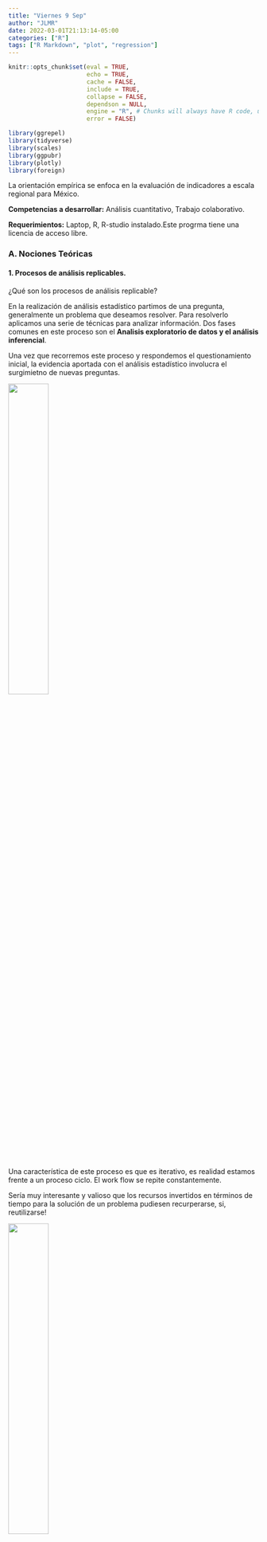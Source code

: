```yaml
---
title: "Viernes 9 Sep"
author: "JLMR"
date: 2022-03-01T21:13:14-05:00
categories: ["R"]
tags: ["R Markdown", "plot", "regression"]
---
```




```r
knitr::opts_chunk$set(eval = TRUE, 
                      echo = TRUE, 
                      cache = FALSE,
                      include = TRUE,
                      collapse = FALSE,
                      dependson = NULL,
                      engine = "R", # Chunks will always have R code, unless noted
                      error = FALSE)                     

```



```r

library(ggrepel)
library(tidyverse)
library(scales)
library(ggpubr)
library(plotly)
library(foreign)
```



La orientación empírica se enfoca en la evaluación de indicadores a escala regional para México.

**Competencias a desarrollar:** Análisis cuantitativo, Trabajo colaborativo.

**Requerimientos:**  Laptop,  R, R-studio instalado.Este progrma tiene una licencia de acceso libre. 


### A. Nociones Teóricas

#### 1. Procesos de análisis replicables.

¿Qué son los procesos de análisis replicable?

En la realización de análisis estadístico  partimos de una pregunta, generalmente un problema que deseamos resolver. Para resolverlo aplicamos una serie de técnicas para analizar información. Dos fases comunes en  este proceso son el **Analisis exploratorio de datos y el análisis inferencial**.   

Una vez que recorremos este proceso y respondemos el questionamiento inicial, la evidencia aportada con el análisis estadístico involucra el surgimietno de nuevas preguntas.

![](/images/blog/q.jpeg){width=40%}


Una característica de este proceso es que es iterativo, es realidad estamos frente a un proceso ciclo. El work flow se repite constantemente. 

Sería muy interesante y valioso que los recursos invertidos en términos de tiempo para la solución de un problema pudiesen recurperarse, si, reutilizarse! 

![](/images/blog/recycle.png){width=40%}


De esta forma optimizariamos el uso de nuestros recursos. 

La forma de hacer este uso óptimo en términos de análisis estadístico de datos es utilizando proceso **replicables**.

Piense en las operaciones que comunmente se hacen en *Excel* por ejemplo. Una vez que se finaliza con una estimación se guarda el archivo y cuando se require hacer un análisis nuevo se abre otro archivo a pesar de que se usan funciones similares para aproximar el cálculo se trabaja doble ya que no se tiene un registro que documente nuestro trabajo paso a paso.

A media que se hacen análisis de mayor complejidad o con un volumen de datos de mayor escala, se hace evidente la necesidad de documentar el proceso de análisis para su repoducción futura. 

El entorno de análisis con plataformas como **R studio** esta diseñado explicitamente para permitir la **replicabilidad** del proceso de análisis. 

#### 1.2 RStudio vs. STATA, SPSS y EXCEL.

![](/images/blog/logos.jpeg){width=80%}
La principal ventaja de **R** sobre otros paquetes disponibles en el mercado actualmente es la flexibilidad del entorno *OPEN SOURCE*. Una gran comunidad de usuarios, desarrolla y comparte las herramientas que integran R de foma contínua.

Otra ventajas incluyen: 

+ Integración de código  (lenguaje R).
    
+ Explicitamente incorpora la perspectiva de análisis estadístico y  permite la representación gráfica dinámica (ej. Shiny apps).
    
+ Generación de reportes endiversos formatos, como HTML, PDF,etc.No solo word.

+ Manejo de grandes volumenes de datos (base de datos que contienen millones de registros (individuos, observaciones...)

+ Plataforma que permite  utilizar herramientaspara visualización (ej.paquete ggplot2)

[Ejemplos de uso de R para análisis estadístico](https://insight4health.netlify.app/)
### Algunas consideraciones preeliminares sobre R.
## IDE 

R es un lenguaje que nos permite hablar con la computadora, en analogía con cualquier lenguaje, como aprenderemos existen **sustantivos**, estos son los objetos (data frames o conjunto de adtos),  las funciones pueden entenderse como **verbos** y sus argumentos como **adverbios**.

Estamos aprendiendo un lenguaje para comunicarnos con nuestra computadora con la finalidad de conducir tareas de análisis de datos. 

En la base del proceso de análisis de datos se encuentra la habilidad para almacenar **grandes cantidades de datos** y tener la capacidad para sustraer estos datos cuando lo necesitamos. 

El resto  de actividades como la **manipulación de los datos**, su **visualización** y el **modelado** son etapas en la secuencia del proceso de análisis. 


## IDE Componentes del entorno de trabajo en R  Studio

El entono de trabajo de **R**, (IDE *Integrated Development Environment*) permite introducción de  código para ejecutar estimaciones. Cuatro secciones principales para trabajo: 



![](/images/blog/IDE.jpg)

![](/images/blog/IDE2.jpg)


 **Source pane** Permite el registro de los comandos las operaciones utilizadas. (el código utilizado)
 
![](/images/blog/source.jpg)

**Environment** 

![](/images/blog/environment.jpg)

**Console y Terminal pane** Area para  introducir código y  ejecutarlo.

![](/images/blog/console.jpg)

**Viewer**


![](/images/blog/viewer.jpg)


A medida que avanzamos con el aprendizaje de la implementación en R aprenderemos a manejar elementos en el entorno de R como: **los objetos**, **tipos de datos**,  **notación**, **funciones**, etc.,

### Instalación de Paquetes.

Estos se integran por  funciones que se han construido por miembros de la comunidad, nos permiten realizar operaciones concretas así como estimar procedimientos estadisticos de diverso gado de complejidad.
Para poder utilizar estos paquetes es necesario instalarlos y activarlos en el espacio de trabajo usando el menú Install y Packages. Área inferior izquierda. La siguiente figura muestra el menú para instalarlos.


![](/images/blog/Packages.jpg)


Alternativamente podemos utilizar la línea de comandos para hacer la instalación usando la función: `install.packages("ggplot2")`.

Un paquete básico es `tidyverse` este es una colección de funciones y es útil para realizar  tareas de análisis de datos e incluye herramientas  para visualización como `ggplot`. 

Una vez que tenemos el paquete que necesitamos instalado, lo activamos con la función  `library()`.


Una via básica de consulta para conocer los propósiots y los paramétros necesarios para las diferentes funciones para anáisis,  es la documentación de ayuda. Esto se hace anteponiendo un signo $?$  al nombre de la función.   Ej. `?mutate`. *IMPORTANTE*, la libreria que contiene la funcion debe estar actualmente activa para poder acceder a la documentación solicitada. 


### Consideraciones a recordar sobre los tipos de variables  clases y tipo de atributos.

- Numeric

- Strings 

- Factors

Esta clase se permite almacenar información categórica,  datos que son categóricos por ejemeplo los estados de la república mexicana, sabemos que son 32 y pueden ser almacenados como un vector de factores, en una variable categórica. 

El vector sexo con valores c("Mujer","Hombre"), igual es de clase factor. Un conjunto de rangos de edad por ejemplo con factores en un vector como grupo_e<-C(1,2,3,4)  para 1:0-12 años, 2:13-24, 3:25-34 y 4 35-64 años. 

Estas variables se pueden representar con vectores de clase factor. Esencialmente un factor es una categoría. Note que  no son variables cuyo orden o magnitud sea de terminante. Por ejemplo en el vector sexo  el 2: Mujer,  no es más que uno: Hombre. 

Para asignar la clase **factor** a un vector únicamente pasamos la funcion `as.factor()`   del paquete `tidyverse` o bien la *built in* función   `factor()`. R almacenará los datos en un vector de enteros **integer** . R también agregará el atributo **levels** al atributo ya existente **class**.


```r
sexo <- factor(c("masculino", "femenino", "femenino", "masculino"))
typeof(sexo) 
class(sexo) 
attributes(sexo) 
sexo
```


Note que los factores parecen texto pero se comportan como números. Note que R convertirá las strings de texto en factores cuando leemos una base de datos.

Para converitr una variable a  texto  **character strings** solo utilizamos la función `as.character()`

Ejemplo

`as.character(sexo)`


## Objetos


### Listas.

Este objeto, permite almacenar un grupo de vectores, cada elemento de la lista puede ser un vector, a diferencia  del caso de los vectores atómicos en donde se agrupan elementos individuales, en una lista cada "elemento" es un vector y estos puden ser de diferentes tipos, ej. numéricos, character strings, logicos. La función utilizada para crear una lista es `list()`

Ejemplo 


```r
lista<-list(100:130,"R",list(TRUE,FALSE)) 
lista 
```


La flexibilidad de este objeto es una ventaja ya que nos permite contar con una herramienta versátil de almacenamiento para agrupar cualquier objeto. 

### Data frames.

Este tipo de objeto es la versión bi-dimensional de una lista donde las **columnas** son vectores (variables) y cada **renglón** observaciones. Este es el tipo de objeto más útil para realizar el análisis de datos. Podemos pensar en un data frame como el equivalente de R a una hoja de cálculo de excel.

Un data frame agrupa los **vectores en columnas**, de tal forma que cada vector de un data frame puede contener un tipo de datos específico, pero cada celda dentro un vector tendrá la misma información. Asímismo, los vectores agrupados en un **data frame** son de la misma longitud. La figura siguiente muestra un ejemplo de esta configuración.

Ejemplo 1

![](/images/blog/dataframe.jpg)

Ejemplo 2

![](/images/blog/dataframe2.jpg)

*Ejemplo.** 

Cargamos un data frame (df) con la función read.csv(). Este df  esta alojado en un archivo de texto separado por comas **commas separeted values**  (.csv) nombrado **ebc15.csv** en la ruta indicada entre comillas: **"C:/Users/..."**. 
```r

egresos<-"https://raw.githubusercontent.com/bordercode/STATISTICS-I-MDR/main/content/english/blog/egresosBC15.csv"

ebc15<-read.csv(egresos)%>%
  select(-X) 


names(ebc15)
glimpse(ebc15)
str(ebc15)
class(ebc15)
```

Este contiene información de egresos hospitalarios. Note que contiene 5 vectores (variables). Hemos  utilizado la función `glimpse()` del paquete `tidyverse`  para conocer el tipo de vectores almacenados en el DF y una función alternativa para conocer esta información  mediante la función `str()` structure.

Note que la clase del objeto `ebc15` es data.frame. También hemos extraído con la función `names()` los nombres de los vectores contenidos en el df.


## Scripts

Para evitar escribir todo el análisis nuevamente, el *work flow* recomendado en **R** es trabajar con **scripts**, estos son archivos de texto en donde almacenamos todo el código utilizado en nuestro análisis.

Aún mejor si deseamos podemos almacenar el código en un archivo R Markdown  [R Markdown](https://rmarkdown.rstudio.com/), lo que nos permite la flexibilidad de crear el resultado del análisis en diversos formatos incluido html. Sí, una página web para consultarla en internet que podemos alojar en servidores como [Netlify](https://www.netlify.com/) o repositorios como [Github](https://github.com/) y publicar el contenido usando **githubweb pages** .

![](/images/blog/scripts.jpg)

Una vez que almacenamos el código en un script podemos ejecutar cada linea de este código (just hit enter en frente de la linea de código a ejecutar), seleccionar una porción  (y lo ejecutamos con ctr+enter) o bien ejecturar todo el **code chunk** (como le decimos en la comunidad **R** a las porciones de código de un script.) utilizando la función **Run** del menú superior. 


### Creación de objetos y lectura de archivos

Ara iniciar el análisis de datos cargamos una base que puede presentarse en una variaedad de formatos (uno muy comun es .csv ) o bien Podemos crear un objeto (ej. un dataframe o una lista de variables) en R y almacenarlo para su análisis, para lo cual asignamos un nombre usando el simbolo $<-$ y tenemos  los datos almacenados en la memoria, a esto le denominamos objetos. El simbolo será el equivalente a el $=$. Se lee igual a...
Esta notación es un estandar en R.

Una vez que nos familizarizamos con la **línea de comando** con facilidad podemos realizar operaciones básicas.


**Note:** Cuando creamos un objeto este aparece en la parte superior derecha en el área de environment

**Ejercicio**

Realice las siguentes operaciones: 

* Elija un número y sume  2. 
* Multipleque el resultado por 3.
* Reste 6 de la respuesta. 

Podemos observar La lista de los objetos activos en el entorno de trabajo usando el comando **ls()**



```r
## Para listar  los objetos disponibles.
ls()
```
Importante: 
**Note:** You can name an object in R almost anything you want, but there are a few rules. First,
a name **cannot start with a number**. Second, a name cannot use some special symbols,
like **^, !, $, @, +, -, /, or * **: Note también que  los nombres son sensibles al uso de mayúsculas. Note que si el nombre asignado ya existe, el nuevo objeto sobre escribirá el objeto anterior.


Ejercicio 


Genere  un **dado virtual:**

```r
1:6
```

Este notación nos permite tener  un lista de números entre 1 y 6, pero es necesario almacenarlos. Para lo cual asignamos un nombre usando el simbolo $<-$ 

```r
Dado<-1:6
Dado
```

**Note:** Cuando creamos un objeto este aparece en la parte superior derecha en el área de environment

![](/images/blog/environment.jpg)


```r
dado<-1:10
dado


dado<-1:6
dado

dice<-1:6
dice
```

¿Qué podemos hacer con el dado?


Comencemos por algunas operaciones aritméticas.


```r
dado-1

dado/2

dado*dado
```

Note que el resultado en cada caso es un vector del mismo tamaño  (en este caso 1x6). Si multiplicamos un vector de un tamaño inferior al primer factor, R replica los valores del vector de menor tamaño hasta alcanzar el tamaño del primero vertor y así aplica la operación para ambos vectores del mismo tamaño. 


Ahora que ya hemos realizado algo de artimética con el dado, veamos como podemos lanzarlo para obtener un número aleatorio. PAra este proposito necesitamos una función. 


## Funciones

Para realizar esta tarea de selección de un número aleatorio, necesitamos una función, en R tener una función es fácil únicamente necesitamos el **nombre** y los **argumentos** (entre paréntesis) sobre los cuales se aplicará dicha función. Algunos ejemplos de funciones disponibles de forma automática en R, incluyen :

```r
round(5.8)

round(3.1416)

factorial(3)
```

Los datos que pasamos en la función los denominamos **argumentos**. Estos pueden ser datos, funciones o resultados de otras funciones. 

Ejemplo: 

```r
mean(1:6)

mean(dado)

round(mean(dado))
```

Para nuestro propósito de obtener un número aleatorio en un lanzamiento de dado, podemos utilizar la funciòn sample, esta toma **dos argumentos**, el vector x y el tamaño de la muestra. 


```r
sample(x=dado,size=1)

sample(x=1:6,size=1)

```

Es posible omitir la etiqueta del argumetno si recordamos que argumento corresponde con la posicion, pero es funciones de mayor tamaño es de ayuda aotar el nombre ya que no siempre recordamos los nombres de todos los argumentos. 

```r
sample(dado,1)

sample(1:6,1)
```






### Frecuencia.
 
 
 
```r
# Defining vector
x <- c(3, 7, 5, 13, 20, 23, 39, 23, 40,
	23, 14, 12, 56, 23, 29, 56, 37,
	45, 1, 25, 8, 56, 56)

# Generate frequency table
y <- table(x)

# Print frequency table
print(y)

```

## Moda

```r

# Defining vector
x <- c(3, 7, 5, 13, 20,  39, 23, 40,
	23, 14, 12, 56, 23, 29, 56, 37,
	45, 1, 25, 8, 56, 56)

# Generate frequency table
y <- table(x)

# Print frequency table
print(y)

# Mode of x

moda <- names(y)[which(y == max(y))]

# Print mode
print(moda)
```

 
### Media

[Notación](https://www.geeksforgeeks.org/central-tendency-in-r-programming/#:~:text=Central%20Tendency%20is%20one%20of,centre%20value%20of%20the%20distribution.)

Ejemplo  2

```r

# Defining vector
x <- c(3, 7, 5, 13, 20, 23, 39, 23, 40, 23, 14, 12, 56, 23)

# Print mean
print(mean(x))
```

### Mediana.

Una medida de tendencia central que es util cuando los datos tienen sesgo, ej. cuando la media y la mediana no son iguales.
 
Ejemplo 3

```r
 # Defining vector
x <- c(3, 7, 5, 13, 20, 23, 39,
	23, 40, 23, 14, 12, 56, 23)

# Print Median
median(x)
```


### Ejempo 1 Estimación de medidas de tendencia central básicas. 

###Datos: Correlación entre Salario medio y participación de la Mujer por categoria de ocupación.



```r

# install.packages("datagovindia")

library(datagovindia)

url<-"https://github.com/bordercode/STATISTICS-I-MDR/blob/main/content/english/blog/graduados.rds?raw=true"

ejercicio_1<-read_rds_from_github(url)

```

#### Carreras más populares por categoria.

```r

theme_set(theme_light())

# Cargamos los datos.
# get data using code chunk above.

graduados<-readRDS("graduados.rds")


# Exploración básica para conocer la estructura.

glimpse(graduados)

# Tipo de estructura de datos: Corte transversal (un momento en el tiempo).

# Con 64 observaciones. 21 variables.  Este formato de observacion por renglon y variable por columna lo denominaresmo -tidy data- o datos organizados con estructura estándar.

# Visualización  Scatter con trend para  4 features.  X= Proporcion mujeres/hombres por categoria, Y=mediana del salario, Categoria en color y otra Categoria en point size.

## Observamos variables numéricas, (denotadas int o dbl según sean numeros enteros o decimales), categóricas (denotadas fct).  Otro tipo de datos que no esta presente paro es comun es chr, (string de texto, ejemplo nombre de países, calles, etc.)


# Alternativa  para conocer la estructura de datos. Desventaja si son muchas variables es una gran tabla. 

str(graduados)

# Medidas de tendencia central y estadistica descriptiva básica.
summary(graduados)


 g<-ggplot(graduados,aes(ShareWomen,Median, color=Area,size=Sample_size, label=Major))+
  geom_point()+
  geom_smooth(aes(group=1),method = "lm")+
  expand_limits(y=0)+
  scale_color_brewer(palette="Dark2")+
  scale_y_continuous(labels=dollar_format())+
  scale_x_continuous(labels=percent_format())+
  labs(x="Mujeres/Hombres", y="Salario Medio  US$")+
    theme(legend.position="botton")
  
  ggplotly(g)

```

